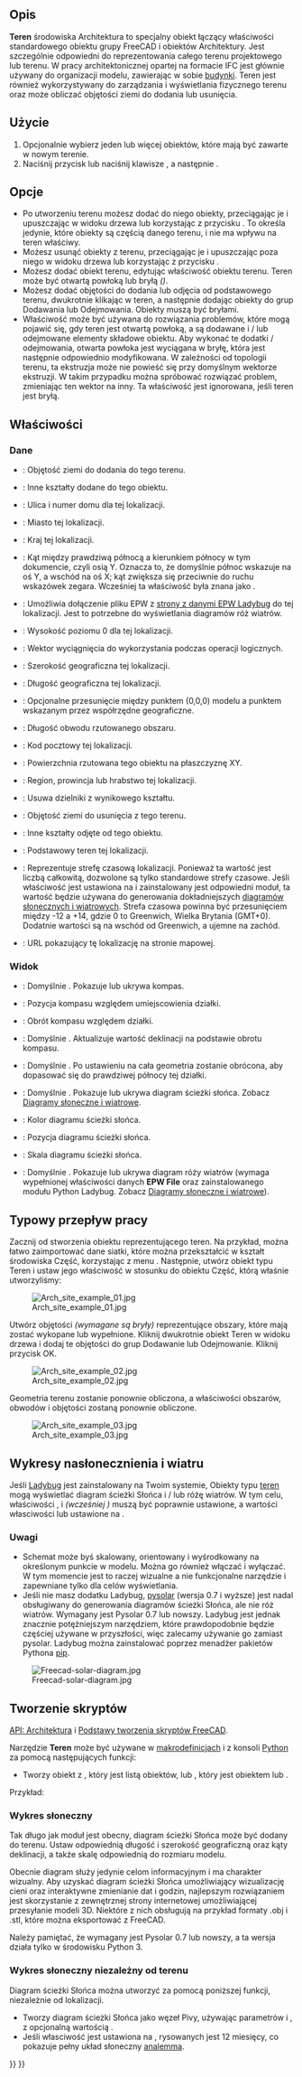 <languages/>

{{Docnav/pl
|[[BIM_Project/pl|Projekt]]
|[[Arch_Building/pl|Budynek]]
|[[BIM_Workbench/pl|środowisko pracy BIM]]
|IconL=BIM_Project.svg
|IconR=Arch_Building.svg
|IconC=Workbench_BIM.svg
}}

{{VeryImportantMessage|POLECENIE TO JEST CZĘŚCIĄ ZINTEGROWANEGO środowiska pracy [[BIM_Workbench/pl|BIM]] w V1.0<br>
Ta strona została zaktualizowana dla tej wersji.}}

{{GuiCommand/pl
|Name=Arch Site
|Name/pl=Architektura: Teren
|MenuLocation=3D / BIM → Teren
|Workbenches=[[Arch_Workbench/pl|Architektura]]
|Shortcut={{KEY|S}} {{KEY|I}}
|SeeAlso=
}}

<span id="Description"></span>
==Opis==

'''Teren''' środowiska Architektura to specjalny obiekt łączący właściwości standardowego obiektu grupy FreeCAD i obiektów Architektury. Jest szczególnie odpowiedni do reprezentowania całego terenu projektowego lub terenu. W pracy architektonicznej opartej na formacie IFC jest głównie używany do organizacji modelu, zawierając w sobie [[Arch_Building/pl|budynki]]. Teren jest również wykorzystywany do zarządzania i wyświetlania fizycznego terenu oraz może obliczać objętości ziemi do dodania lub usunięcia.

<span id="Usage"></span>
==Użycie==

# Opcjonalnie wybierz jeden lub więcej obiektów, które mają być zawarte w nowym terenie.
# Naciśnij przycisk {{Button|[[Image:Arch_Site.svg|16px]] '''Teren'''}} lub naciśnij klawisze {{KEY|S}}, a następnie {{KEY|I}}.

<span id="Options"></span>
==Opcje==

* Po utworzeniu terenu możesz dodać do niego obiekty, przeciągając je i upuszczając w widoku drzewa lub korzystając z przycisku {{Button|[[Image:Arch Add.svg|16px]] [[Arch_Add/pl|Połącz obiekty]]}}. To określa jedynie, które obiekty są częścią danego terenu, i nie ma wpływu na teren właściwy.
* Możesz usunąć obiekty z terenu, przeciągając je i upuszczając poza niego w widoku drzewa lub korzystając z przycisku {{Button|[[Image:Arch Remove.svg|16px]] [[Arch_Remove/pl|Usuń komponent]]}}.
* Możesz dodać obiekt terenu, edytując właściwość {{PropertyData|Ukształtowanie terenu}} obiektu terenu. Teren może być otwartą powłoką lub bryłą ''({{Version/pl|0.21}})''.
* Możesz dodać objętości do dodania lub odjęcia od podstawowego terenu, dwukrotnie klikając w teren, a następnie dodając obiekty do grup Dodawania lub Odejmowania. Obiekty muszą być bryłami.
* Właściwość {{PropertyData|wektor wyciągnięcia}} może być używana do rozwiązania problemów, które mogą pojawić się, gdy teren jest otwartą powłoką, a są dodawane i / lub odejmowane elementy składowe obiektu. Aby wykonać te dodatki / odejmowania, otwarta powłoka jest wyciągana w bryłę, która jest następnie odpowiednio modyfikowana. W zależności od topologii terenu, ta ekstruzja może nie powieść się przy domyślnym wektorze ekstruzji. W takim przypadku można spróbować rozwiązać problem, zmieniając ten wektor na inny. Ta właściwość jest ignorowana, jeśli teren jest bryłą.

<span id="Properties"></span>
==Właściwości==

<span id="Data"></span>
===Dane===

{{Properties_Title|Teren}}

* {{PropertyData|Objętość dodatkowa|Volume}}: Objętość ziemi do dodania do tego terenu.  
* {{PropertyData|Dodatki|LinkList}}: Inne kształty dodane do tego obiektu.  
* {{PropertyData|Adres|String}}: Ulica i numer domu dla tej lokalizacji.  
* {{PropertyData|Miasto|String}}: Miasto tej lokalizacji.  
* {{PropertyData|Kraj|String}}: Kraj tej lokalizacji.  
* {{PropertyData|Pochylenie|Angle}}: Kąt między prawdziwą północą a kierunkiem północy w tym dokumencie, czyli osią Y. Oznacza to, że domyślnie północ wskazuje na oś Y, a wschód na oś X; kąt zwiększa się przeciwnie do ruchu wskazówek zegara. Wcześniej ta właściwość była znana jako {{PropertyData|Odchylenie od północy}}.  
* {{PropertyData|Plik EPW|FileIncluded}}: Umożliwia dołączenie pliku EPW z [https://www.ladybug.tools/epwmap/ strony z danymi EPW Ladybug] do tej lokalizacji. Jest to potrzebne do wyświetlania diagramów róż wiatrów.  
* {{PropertyData|Wzniesienie|Length}}: Wysokość poziomu 0 dla tej lokalizacji.  
* {{PropertyData|Wektor wyciągnięcia|Vector}}: Wektor wyciągnięcia do wykorzystania podczas operacji logicznych.  
* {{PropertyData|Szerokość geograficzna|Float}}: Szerokość geograficzna tej lokalizacji.  
* {{PropertyData|Długość geograficzna|Float}}: Długość geograficzna tej lokalizacji.  
* {{PropertyData|Odsunięcie początku|Vector}}: Opcjonalne przesunięcie między punktem (0,0,0) modelu a punktem wskazanym przez współrzędne geograficzne.  
* {{PropertyData|Obwód|Length}}: Długość obwodu rzutowanego obszaru.  
* {{PropertyData|Kod pocztowy|String}}: Kod pocztowy tej lokalizacji.  
* {{PropertyData|Powierzchnia rzutowana|Area}}: Powierzchnia rzutowana tego obiektu na płaszczyznę XY.  
* {{PropertyData|Region|String}}: Region, prowincja lub hrabstwo tej lokalizacji.  
* {{PropertyData|Usuń dzielnik|Bool}}: Usuwa dzielniki z wynikowego kształtu.  
* {{PropertyData|Objętość odejmowana|Volume}}: Objętość ziemi do usunięcia z tego terenu.  
* {{PropertyData|Odjęcia|LinkList}}: Inne kształty odjęte od tego obiektu.  
* {{PropertyData|Teren|Link}}: Podstawowy teren tej lokalizacji.  
* {{PropertyData|Strefa czasowa|Integer}}: Reprezentuje strefę czasową lokalizacji. Ponieważ ta wartość jest liczbą całkowitą, dozwolone są tylko standardowe strefy czasowe. Jeśli właściwość {{PropertyView|Diagram słoneczny}} jest ustawiona na {{TRUE/pl}} i zainstalowany jest odpowiedni moduł, ta wartość będzie używana do generowania dokładniejszych [[#Diagramy_słoneczne_i_wiatrowe|diagramów słonecznych i wiatrowych]]. Strefa czasowa powinna być przesunięciem między -12 a +14, gdzie 0 to Greenwich, Wielka Brytania (GMT+0). Dodatnie wartości są na wschód od Greenwich, a ujemne na zachód.  
* {{PropertyData|Url|String}}: URL pokazujący tę lokalizację na stronie mapowej.

<span id="View"></span>
===Widok===

{{Properties_Title|Kompas}}

* {{PropertyView|Kompas|Bool}}: Domyślnie {{Value|False}}. Pokazuje lub ukrywa kompas.  
* {{PropertyView|Pozycja kompasu|Vector}}: Pozycja kompasu względem umiejscowienia działki.  
* {{PropertyView|Obrót kompasu|Angle}}: Obrót kompasu względem działki.  
* {{PropertyView|Aktualizuj deklinację|Bool}}: Domyślnie {{Value|False}}. Aktualizuje wartość deklinacji na podstawie obrotu kompasu.

{{Properties_Title|Teren}}

* {{PropertyView|Orientacja|Enumeration}}: Domyślnie {{Value|Project North}}. Po ustawieniu na {{Value|True North}} cała geometria zostanie obrócona, aby dopasować się do prawdziwej północy tej działki.  
* {{PropertyView|Diagram słoneczny|Bool}}: Domyślnie {{Value|False}}. Pokazuje lub ukrywa diagram ścieżki słońca. Zobacz [[#Diagramy_słoneczne_i_wiatrowe|Diagramy słoneczne i wiatrowe]].  
* {{PropertyView|Kolor diagramu słonecznego|Color}}: Kolor diagramu ścieżki słońca.  
* {{PropertyView|Pozycja diagramu słonecznego|Vector}}: Pozycja diagramu ścieżki słońca.  
* {{PropertyView|Skala diagramu słonecznego|Float}}: Skala diagramu ścieżki słońca.  
* {{PropertyView|Róża wiatrów|Bool}}: Domyślnie {{value|False}}. Pokazuje lub ukrywa diagram róży wiatrów (wymaga wypełnionej właściwości danych '''EPW File''' oraz zainstalowanego modułu Python Ladybug. Zobacz [[#Diagramy_słoneczne_i_wiatrowe|Diagramy słoneczne i wiatrowe]]).

<span id="Typical_workflow"></span>
==Typowy przepływ pracy==

Zacznij od stworzenia obiektu reprezentującego teren. Na przykład, można łatwo zaimportować dane siatki, które można przekształcić w kształt środowiska Część, korzystając z menu {{MenuCommand|Część → Utwórz kształt z siatki}}. Następnie, utwórz obiekt typu Teren i ustaw jego właściwość {{PropertyData|Ukształtowanie terenu}} w stosunku do obiektu Część, którą właśnie utworzyliśmy:

[[Image:Arch site example 01.jpg]]

Utwórz objętości ''(wymagane są bryły)'' reprezentujące obszary, które mają zostać wykopane lub wypełnione. Kliknij dwukrotnie obiekt Teren w widoku drzewa i dodaj te objętości do grup Dodawanie lub Odejmowanie. Kliknij przycisk OK.

[[Image:Arch site example 02.jpg]]

Geometria terenu zostanie ponownie obliczona, a właściwości obszarów, obwodów i objętości zostaną ponownie obliczone.

[[Image:Arch site example 03.jpg]]

<span id="Solar_and_wind_diagrams"></span>
==Wykresy nasłonecznienia i wiatru==

Jeśli [https://www.ladybug.tools/ladybug.html Ladybug] jest zainstalowany na Twoim systemie, Obiekty typu [[Arch_Site/pl|teren]] mogą wyświetlać diagram ścieżki Słońca i / lub różę wiatrów. W tym celu, właściwości {{PropertyData|Longitude}}, {{PropertyData|Latitude}} i {{PropertyData|Declination}} ''(wcześniej {{PropertyData|North Deviation}})'' muszą być poprawnie ustawione, a wartości własciwości {{PropertyView|Solar Diagram}} lub {{PropertyView|Wind Rose}} ustawione na {{TRUE/pl}}.

<span id="Notes"></span>
=== Uwagi ===

<div class="mw-translate-fuzzy">
* Schemat może byś skalowany, orientowany i wyśrodkowany na określonym punkcie w modelu. Można go również włączać i wyłączać. W tym momencie jest to raczej wizualne a nie funkcjonalne narzędzie i zapewniane tylko dla celów wyświetlania. 
* Jeśli nie masz dodatku Ladybug, [http://pysolar.org/ pysolar] (wersja 0.7 i wyższe) jest nadal obsługiwany do generowania diagramów ścieżki Słońca, ale nie róż wiatrów. Wymagany jest Pysolar 0.7 lub nowszy. Ladybug jest jednak znacznie potężniejszym narzędziem, które prawdopodobnie będzie częściej używane w przyszłości, więc zalecamy używanie go zamiast pysolar. Ladybug można zainstalować poprzez menadżer pakietów Pythona [https://github.com/ladybug-tools/ladybug?tab=readme-ov-file#installation pip].
</div>

[[Image:Freecad-solar-diagram.jpg]]

<span id="Scripting"></span>
==Tworzenie skryptów==

{{Emphasis|Zobacz również:}} [[Arch_API/pl|API: Architektura]] i [[FreeCAD_Scripting_Basics/pl|Podstawy tworzenia skryptów FreeCAD]].

Narzędzie '''Teren''' może być używane w [[Macros/pl|makrodefinicjach]] i z konsoli [[Python/pl|Python]] za pomocą następujących funkcji:

{{Code|code=
Site = makeSite(objectslist=None, baseobj=None, name="Site")
}}

* Tworzy obiekt {{incode|Site}} z {{incode|objectslist}}, który jest listą obiektów, lub {{incode|baseobj}}, który jest obiektem {{incode|Shape}} lub {{incode|Terrain}}.

Przykład:
{{Code|code=
import FreeCAD, Draft, Arch

p1 = FreeCAD.Vector(0, 0, 0)
p2 = FreeCAD.Vector(2000, 0, 0)
baseline = Draft.makeLine(p1, p2)
Wall = Arch.makeWall(baseline, length=None, width=150, height=2000)
FreeCAD.ActiveDocument.recompute()

Building = Arch.makeBuilding([Wall])
Site = Arch.makeSite([Building])

FreeCAD.ActiveDocument.recompute()
FreeCAD.Gui.ActiveDocument.ActiveView.viewIsometric()
}}

<span id="Solar_diagram"></span>
===Wykres słoneczny===

Tak długo jak moduł {{incode|pysolar}} jest obecny, diagram ścieżki Słońca może być dodany do terenu. Ustaw odpowiednią długość i szerokość geograficzną oraz kąty deklinacji, a także skalę odpowiednią do rozmiaru modelu.

Obecnie diagram służy jedynie celom informacyjnym i ma charakter wizualny. Aby uzyskać diagram ścieżki Słońca umożliwiający wizualizację cieni oraz interaktywne zmienianie dat i godzin, najlepszym rozwiązaniem jest skorzystanie z zewnętrznej strony internetowej umożliwiającej przesyłanie modeli 3D. Niektóre z nich obsługują na przykład formaty .obj i .stl, które można eksportować z FreeCAD. 

Należy pamiętać, że wymagany jest Pysolar 0.7 lub nowszy, a ta wersja działa tylko w środowisku Python 3.

{{Code|code=
Site.Longitude = -46.38
Site.Latitude = -23.33
Site.Declination = 30
# Uncomment if you want to show the compass
# Site.ViewObject.Compass = True

Site.ViewObject.SolarDiagram = True
Site.ViewObject.SolarDiagramScale = 10000
FreeCAD.ActiveDocument.recompute()
}}

<span id="Solar_diagram_independent_of_Site"></span>
===Wykres słoneczny niezależny od terenu===

Diagram ścieżki Słońca można utworzyć za pomocą poniższej funkcji, niezależnie od lokalizacji.
{{Code|code=
Node = makeSolarDiagram(longitude, latitude, scale=1, complete=False)
}}

* Tworzy diagram ścieżki Słońca jako węzeł Pivy, używając parametrów {{incode|longitude}} i {{incode|latitude}}, z opcjonalną wartością {{incode|scale}}.
* Jeśli własciwość {{incode|complete}} jest ustawiona na {{True/pl}}, rysowanych jest 12 miesięcy, co pokazuje pełny układ słoneczny [https://en.wikipedia.org/wiki/Analemma analemma].

{{Code|code=
import FreeCADGui, Arch

Node = Arch.makeSolarDiagram(-46.38, -23.33, scale=10000, complete=True)
FreeCAD.Gui.ActiveDocument.ActiveView.getSceneGraph().addChild(Node)
}}


{{Docnav/pl
|[[BIM_Project/pl|Projekt]]
|[[Arch_Building/pl|Budynek]]
|[[BIM_Workbench/pl|środowisko pracy BIM]]
|IconL=BIM_Project.svg
|IconR=Arch_Building.svg
|IconC=Workbench_BIM.svg
}}

{{BIM_Tools_navi{{#translation:}}}}
{{Userdocnavi{{#translation:}}}}